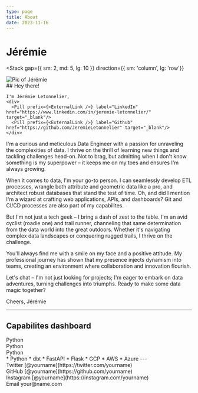```yaml
---
type: page
title: About
date: 2023-11-16
---
```




# Jérémie



<Stack
    gap={{ sm: 2, md: 5, lg: 10 }}
    direction={{ sm: 'column', lg: 'row'}}
  >
  <div className='presentation'>
    <Image
      src='/images/jeremie.JPG'
      width={200}
      height={200}
      alt='Pic of Jérémie'
      style={{  borderRadius: '40%'}}
    />
  </div>
  <div className='presentation'>
    ## Hey there!

    I'm Jérémie Letonnelier, 
    <div>
      <Pill prefix={<ExternalLink />} label="LinkedIn" href="https://www.linkedin.com/in/jeremie-letonnelier/" target="_blank"/>
      <Pill prefix={<ExternalLink />} label="Github" href="https://github.com/JeremieLetonnelier" target="_blank"/>
    </div>
  </div>

</Stack>
  

I'm a curious and meticulous Data Engineer with a passion for unraveling the complexities of data. 
I thrive on the thrill of learning new things and tackling challenges head-on. Not to brag, but admitting when I don't know something is my superpower – it keeps me on my toes and ensures I'm always growing.

When it comes to data, I'm your go-to person. I can seamlessly develop ETL processes, wrangle both attribute and geometric data like a pro, and architect robust databases that stand the test of time. 
Oh, and did I mention I'm a wizard at crafting web applications, APIs, and dashboards? Git and CI/CD processes are also part of my capabilites.

But I'm not just a tech geek – I bring a dash of zest to the table. I'm an avid cyclist (roadie one) and trail runner, channeling that same determination from the data world into the great outdoors. 
Whether it's navigating complex data landscapes or conquering rugged trails, I thrive on the challenge.

You'll always find me with a smile on my face and a positive attitude. My professional journey has shown that my presence injects dynamism into teams, creating an environment where collaboration and innovation flourish.

Let's chat – I'm not just looking for projects; I'm eager to embark on data adventures, turning challenges into triumphs. Ready to make some data magic together?

Cheers,
Jérémie


<div>
</div>

--- 
## Capabilites dashboard


<div className="container">
  <div class="container-column"> <Capability level={100}> </Capability>
  </div>
  <div class="container-column">Python</div>
  <div class="container-column">Python</div>
  <div class="container-column">Python</div>
</div>
* Python
  * dbt
  * FastAPI
  * Flask 
* GCP 
* AWS
* Azure
---



<div>
  Twitter [@yourname](https://twitter.com/yourname)
  <br />
  GitHub [@yourname](https://github.com/yourname)
  <br />
  Instagram [@yourname](https://instagram.com/yourname)
  <br />
  Email your@name.com
</div>
